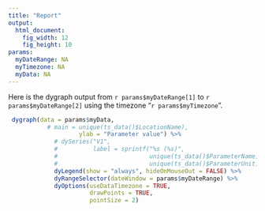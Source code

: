 ---
title: "Report"
output:
  html_document:
    fig_width: 12
    fig_height: 10
params:
  myDateRange: NA
  myTimezone: NA
  myData: NA
---

Here is the dygraph output from `r params$myDateRange[1]` to  `r params$myDateRange[2]` 
using the timezone "`r params$myTimezone`".

```{r, fig.width=12, fig.height=7, echo=FALSE}
 dygraph(data = params$myData,
           # main = unique(ts_data()$LocationName),
                    ylab = "Parameter value") %>%
             # dySeries("V1",
             #          label = sprintf("%s (%s)",
             #                          unique(ts_data()$ParameterName),
             #                          unique(ts_data()$ParameterUnit))) %>%
             dyLegend(show = "always", hideOnMouseOut = FALSE) %>%
             dyRangeSelector(dateWindow = params$myDateRange) %>%
             dyOptions(useDataTimezone = TRUE, 
                       drawPoints = TRUE, 
                       pointSize = 2)
```
